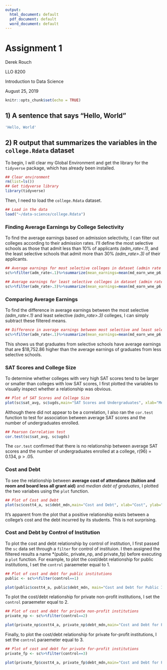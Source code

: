 ```yaml
---
output:
  html_document: default
  pdf_document: default
  word_document: default
---
```


# Assignment 1 {#intro}
Derek Rouch

LLO 8200

Introduction to Data Science

August 25, 2019

```r
knitr::opts_chunk$set(echo = TRUE)
```

## 1) A sentence that says “Hello, World”

```r
'Hello, World'

```

## 2) R output that summarizes the variables in the `college.Rdata` dataset

To begin, I will clear my Global Environment and get the library for the `tidyverse` package, which has already been installed.

```r
## Clear environment
rm(list=ls())
## Get tidyverse library
library(tidyverse)

```

Then, I need to load the `college.Rdata` dataset.

```r
## Load in the data
load("~/data-science/college.Rdata")

```

### Finding Average Earnings by College Selectivity

To find the average earnings based on admission selectivity, I can filter out colleges according to their admission rates. I'll define the most selective schools as those that admit less than 10% of applicants *(adm_rate<.1)*,  and the least selective schools that admit more than 30% *(adm_rate>.3)* of their applicants.

```r
## Average earnings for most selective colleges in dataset (admin rate of 10% or less)
sc%>%filter(adm_rate<.1)%>%summarize(mean_earnings=mean(md_earn_wne_p6,na.rm=TRUE))

## Average earnings for least selective colleges in dataset (admin rate of 30% or more)
sc%>%filter(adm_rate>.3)%>%summarize(mean_earnings=mean(md_earn_wne_p6,na.rm=TRUE))

```

### Comparing Average Earnings

To find the difference in average earnings between the most selective *(adm_rate<.1)* and least selective *(adm_rate>.3)*  colleges, I can simply subtract these filtered means.

```r
## Difference in average earnings between most selective and least selective colleges in dataset
sc%>%filter(adm_rate<.1)%>%summarize(mean_earnings=mean(md_earn_wne_p6,na.rm=TRUE))-sc%>%filter(adm_rate>.3)%>%summarize(mean_earnings=mean(md_earn_wne_p6,na.rm=TRUE))
```

This shows us that graduates from selective schools have average earnings that are $18,752.86 higher than the average earnings of graduates from less selective schools.

### SAT Scores and College Size

To determine whether colleges with very high SAT scores tend to be larger or smaller than colleges with low SAT scores, I first plotted the variables to visually inspect whether a relationship was obvious.

```r
## Plot of SAT Scores and College Size
plot(sc$sat_avg, sc$ugds,main="SAT Scores and Undergraduates", xlab="Mean SAT", ylab="Undergraduates", pch=19)
```

Although there did not appear to be a correlation, I also ran the `cor.test` function to test for association between average SAT scores and the number of undergraduates enrolled.

```r
## Pearson Correlation test
cor.test(sc$sat_avg, sc$ugds)
```

The `cor.test` confirmed that there is no relationship between average SAT scores and the number of undergraduates enrolled at a college, r(96) = 0.134, p > .05.

### Cost and Debt

To see the relationship between __average cost of attendance (tuition and room and board less all grant aid)__ and *median debt of graduates*, I plotted the two variabes using the `plot` function.

```r
## Plot of Cost and Debt
plot(sc$costt4_a, sc$debt_mdn,main="Cost and Debt", xlab="Cost", ylab="Debt", pch=19)

```

It's apparent from the plot that a positive relationship exists between a college's cost and the debt incurred by its students. This is not surprising.

### Cost and Debt by Control of Institution

To plot the cost and debt relationship by control of institution, I first passed the `sc` data set through a `filter` for control of instituion. I then assigned the filtered results a name *(public, private_np, and private_fp) before executing a `plot` function. For example, to plot the cost/debt relationship for public institutions, I set the `control` paraemeter equal to 1.

```r
## Plot of cost and debt for public institutions
public <- sc%>%filter(control==1)

plot(public$costt4_a, public$debt_mdn, main="Cost and Debt for Public Institutions", xlab="Cost", ylab="Debt", pch=19)
```

To plot the cost/debt relationship for private non-profit institutions, I set the `control` paraemeter equal to 2.

```r
## Plot of cost and debt for private non-profit institutions
private_np <- sc%>%filter(control==2)

plot(private_np$costt4_a, private_np$debt_mdn,main="Cost and Debt for Private Non-Profit Institutions", xlab="Cost", ylab="Debt", pch=19)
```

Finally, to plot the cost/debt relationship for private for-profit institutions, I set the `control` paraemeter equal to 3.

```r
## Plot of cost and debt for private for-profit institutions
private_fp <- sc%>%filter(control==3)

plot(private_fp$costt4_a, private_fp$debt_mdn,main="Cost and Debt for Private For-Profit Institutions", xlab="Cost", ylab="Debt", pch=19)
```